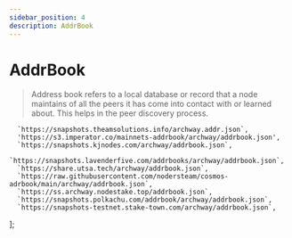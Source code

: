 ```yaml
---
sidebar_position: 4
description: AddrBook
---
```


# AddrBook

> Address book refers to a local database or record that a node maintains of all the peers it has come into contact with or learned about. This helps in the peer discovery process.



	  `https://snapshots.theamsolutions.info/archway.addr.json`,
	  'https://s3.imperator.co/mainnets-addrbook/archway/addrbook.json',
	  `https://snapshots.kjnodes.com/archway/addrbook.json`,
	  `https://snapshots.lavenderfive.com/addrbooks/archway/addrbook.json`,
	  `https://share.utsa.tech/archway/addrbook.json`,
	  `https://raw.githubusercontent.com/nodersteam/cosmos-adrbook/main/archway/addrbook.json`,
	  `https://ss.archway.nodestake.top/addrbook.json`,
	  `https://snapshots.polkachu.com/addrbook/archway/addrbook.json`,
	  `https://snapshots-testnet.stake-town.com/archway/addrbook.json`,
	  
];



<SelectPaste endpoints={endpoints} codeTemplate={addrBook} home={home} binary={binary} tip="Click on any endpoint to paste it into the code block." />
